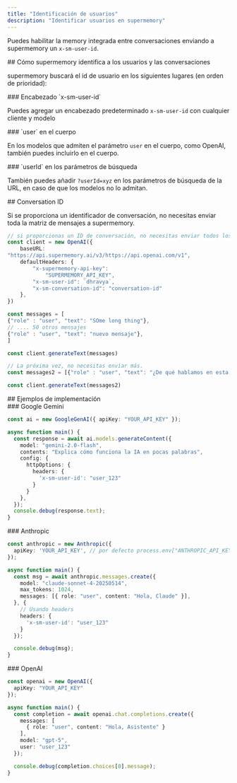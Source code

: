 ```yaml
---
title: "Identificación de usuarios"
description: "Identificar usuarios en supermemory"
---
```


Puedes habilitar la memory integrada entre conversaciones enviando a supermemory un `x-sm-user-id`.

<div id="how-supermemory-identifies-users-and-conversations">
  ## Cómo supermemory identifica a los usuarios y las conversaciones
</div>

supermemory buscará el id de usuario en los siguientes lugares (en orden de prioridad):

<div id="x-sm-user-id-header">
  ### Encabezado `x-sm-user-id`
</div>

Puedes agregar un encabezado predeterminado `x-sm-user-id` con cualquier cliente y modelo

<div id="user-in-body">
  ### `user` en el cuerpo
</div>

En los modelos que admiten el parámetro `user` en el cuerpo, como OpenAI, también puedes incluirlo en el cuerpo.

<div id="userid-in-search-params">
  ### `userId` en los parámetros de búsqueda
</div>

También puedes añadir `?userId=xyz` en los parámetros de búsqueda de la URL, en caso de que los modelos no lo admitan.

<div id="conversation-id">
  ## Conversation ID
</div>

Si se proporciona un identificador de conversación, no necesitas enviar toda la matriz de mensajes a supermemory.

```typescript
// si proporcionas un ID de conversación, no necesitas enviar todos los mensajes cada vez. supermemory los completa automáticamente.
const client = new OpenAI({
    baseURL:
"https://api.supermemory.ai/v3/https://api.openai.com/v1",
    defaultHeaders: {
        "x-supermemory-api-key":
            "SUPERMEMORY_API_KEY",
        "x-sm-user-id": `dhravya`,
        "x-sm-conversation-id": "conversation-id"
    },
})

const messages = [
{"role" : "user", "text": "SOme long thing"},
// .... 50 otros mensajes
{"role" : "user", "text": "nuevo mensaje"},
]

const client.generateText(messages)

// La próxima vez, no necesitas enviar más.
const messages2 = [{"role" : "user", "text": "¿De qué hablamos en esta conversación y en la que tuvimos el año pasado?"}]

const client.generateText(messages2)
```


<div id="implementation-examples">
  ## Ejemplos de implementación
</div>

<div id="google-gemini">
  ### Google Gemini
</div>

```typescript
const ai = new GoogleGenAI({ apiKey: "YOUR_API_KEY" });

async function main() {
  const response = await ai.models.generateContent({
    model: "gemini-2.0-flash",
    contents: "Explica cómo funciona la IA en pocas palabras",
    config: {
      httpOptions: {
        headers: {
          'x-sm-user-id': "user_123"
        }
      }
    },
  });
  console.debug(response.text);
}
```


<div id="anthropic">
  ### Anthropic
</div>

```typescript
const anthropic = new Anthropic({
  apiKey: 'YOUR_API_KEY', // por defecto process.env["ANTHROPIC_API_KEY"]
});

async function main() {
  const msg = await anthropic.messages.create({
    model: "claude-sonnet-4-20250514",
    max_tokens: 1024,
    messages: [{ role: "user", content: "Hola, Claude" }],
  }, {
    // Usando headers
    headers: {
      'x-sm-user-id': "user_123"
    }
  });

  console.debug(msg);
}
```


<div id="openai">
  ### OpenAI
</div>

```typescript
const openai = new OpenAI({
  apiKey: "YOUR_API_KEY"
});

async function main() {
  const completion = await openai.chat.completions.create({
    messages: [
      { role: "user", content: "Hola, Asistente" }
    ],
    model: "gpt-5",
    user: "user_123"
  });

  console.debug(completion.choices[0].message);
}
```
